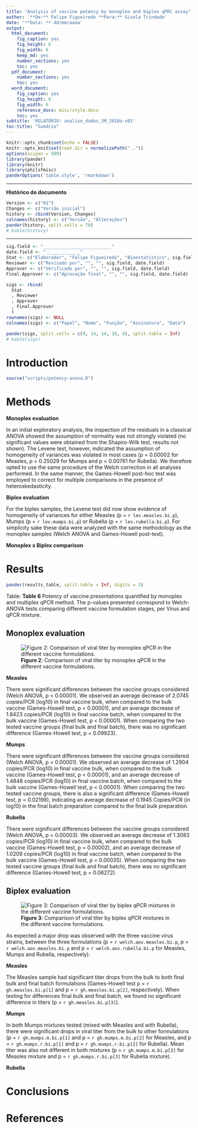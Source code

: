 ```yaml
---
title: "Analysis of vaccine potency by monoplex and biplex qPRC assay"
author: '**De:** Felipe Figueiredo **Para:** Gisela Trindade'
date: '**Data: ** dd/mm/aaaa'
output:
  html_document:
    fig_caption: yes
    fig_height: 6
    fig_width: 6
    keep_md: yes
    number_sections: yes
    toc: yes
  pdf_document:
    number_sections: yes
    toc: yes
  word_document:
    fig_caption: yes
    fig_height: 6
    fig_width: 6
    reference_docx: misc/style.docx
    toc: yes
subtitle: 'RELATÓRIO: analise_dados_JM_2018a-v01'
toc-title: "Sumário"
---
```


```r
knitr::opts_chunk$set(echo = FALSE)
knitr::opts_knit$set(root.dir = normalizePath(".."))
options(scipen = 999)
library(pander)
library(knitr)
library(philsfmisc)
panderOptions('table.style', 'rmarkdown')
```

---

**Histórico do documento**

```r
Version <- c("01")
Changes <- c("Versão inicial")
history <- cbind(Version, Changes)
colnames(history) <- c("Versão", "Alterações")
pander(history, split.cells = 70)
# kable(history)
```

---

<!-- # Assinaturas -->

```r
sig.field <- "__________________________"
date.field <- "_____________"
Stat <- c("Elaborador", "Felipe Figueiredo", "Bioestatístico", sig.field, date.field)
Reviewer <- c("Revisado por", "", "", sig.field, date.field)
Approver <- c("Verificado por", "", "", sig.field, date.field)
Final.Approver <- c("Aprovação final", "", "", sig.field, date.field)

sigs <- rbind(
  Stat
  , Reviewer
  , Approver
  , Final.Approver
  )
rownames(sigs) <- NULL
colnames(sigs) <- c("Papel", "Nome", "Função", "Assinatura", "Data")

pander(sigs, split.cells = c(9, 14, 14, 16, 8), split.table = Inf)
# kable(sigs)
```

<!-- # Lista de abreviaturas -->

# Introduction

<!-- ## Objetivos -->

<!-- ## Recepção e tratamento dos dados -->

```r
source("scripts/potency-anova.R")
```

# Methods

**Monoplex evaluation**

In an initial exploratory analysis, the inspection of the residuals in a classical ANOVA showed the assumption of normality was not strongly violated (no significant values were obtained from the Shapiro-Wilk test, results not shown).
The Levene test, however, indicated the assumption of homogeneity of variances was violated in most cases (p = 0.00002 for Measles, p = 0.25029 for Mumps and p = 0.00761 for Rubella).
We therefore opted to use the same procedure of the Welch correction in all analyses performed.
In the same manner, the Games-Howell post-hoc test was employed to correct for multiple comparisons in the presence of heteroskedasticity.

**Biplex evaluation**

For the biplex samples, the Levene test did now show evidence of homogeneity of variances for either Measles (p = `r lev.measles.bi.p`), Mumps (p = `r lev.mumps.bi.p`) or Rubella (p = `r lev.rubella.bi.p`).
For simplicity sake these data were analyzed with the same methodology as the monoplex samples (Welch ANOVA and Games-Howell post-test).

**Monoplex x Biplex comparison**

# Results

```r
pander(results_table, split.table = Inf, digits = 3)
```

Table: **Table 6** Potency of vaccine presentations quantified by monoplex and multiplex qPCR
method.
The p-values presented correspond to Welch-ANOVA tests comparing different vaccine formulation stages, per Virus and qPCR mixture.

## Monoplex evaluation

![**Figure 2**: Comparison of viral titer by monoplex qPCR in the different vaccine formulations.](../figures/monoplex.png)

**Measles**

There were significant differences between the vaccine groups considered (Welch ANOVA, p < 0.00001).
We observed an average decrease of 2.0745 copies/PCR (log10) in final vaccine bulk, when compared to the bulk vaccine (Games-Howell test, p < 0.00001), and an average decrease of 1.8423 copies/PCR (log10) in final vaccine batch, when compared to the bulk vaccine (Games-Howell test, p < 0.00001).
When comparing the two tested vaccine groups (final bulk and final batch), there was no significant difference (Games-Howell test, p = 0.09923).

**Mumps**

There were significant differences between the vaccine groups considered (Welch ANOVA, p < 0.00001).
We observed an average decrease of 1.2904 copies/PCR (log10) in final vaccine bulk, when compared to the bulk vaccine (Games-Howell test, p < 0.00001), and an average decrease of 1.4848 copies/PCR (log10) in final vaccine batch, when compared to the bulk vaccine (Games-Howell test, p < 0.00001).
When comparing the two tested vaccine groups, there is also a significant difference (Games-Howell test, p = 0.02198), indicating an average decrease of 0.1945 Copies/PCR (in log10) in the final batch preparation compared to the final bulk preparation.

**Rubella**

There were significant differences between the vaccine groups considered (Welch ANOVA, p = 0.00003).
We observed an average decrease of 1.3083 copies/PCR (log10) in final vaccine bulk, when compared to the bulk vaccine (Games-Howell test, p = 0.00002), and an average decrease of 1.0209 copies/PCR (log10) in final vaccine batch, when compared to the bulk vaccine (Games-Howell test, p = 0.00035).
When comparing the two tested vaccine groups (final bulk and final batch), there was no significant difference (Games-Howell test, p = 0.06272).

## Biplex evaluation

![**Figure 3**: Comparison of viral titer by biplex qPCR mixtures in the different vaccine formulations.](../figures/biplex.png)

As expected a major drop was observed with the three vaccine virus strains, between the three formulations (p = `r welch.aov.measles.bi.p`, p = `r welch.aov.measles.bi.p` and p = `r welch.aov.rubella.bi.p` for Measles, Mumps and Rubella, respectively).

**Measles**

The Measles sample had significant titer drops from the bulk to both final bulk and final batch formulations (Games-Howell test p = `r gh.measles.bi.p[1]` and p = `r gh.measles.bi.p[2]`, respectively).
When testing for differences final bulk and final batch, we found no significant difference in titers (p = `r gh.measles.bi.p[3]`).

**Mumps**

In both Mumps mixtures tested (mixed with Measles and with Rubella), there were significant drops in viral titer from the bulk to other formulations (p = `r gh.mumps.m.bi.p[1]` and p = `r gh.mumps.m.bi.p[2]` for Measles, and p = `r gh.mumps.r.bi.p[1]` and p = `r gh.mumps.r.bi.p[2]` for Rubella).
Mean titer was also not different in both mixtures (p = `r gh.mumps.m.bi.p[3]` for Measles mixture and p = `r gh.mumps.r.bi.p[3]` for Rubella mixture).

**Rubella**


<!-- # Exceções e Desvios do teste -->

# Conclusions

# References

<!-- # Apêndice -->

